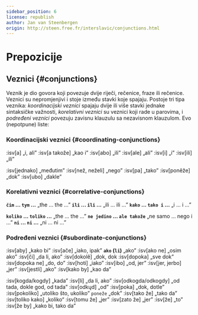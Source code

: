 ```yaml
---
sidebar_position: 6
license: republish
author: Jan van Steenbergen
origin: http://steen.free.fr/interslavic/conjunctions.html
---
```


# Prepozicije

## Veznici \{#conjunctions}

Veznik je dio govora koji povezuje dvije riječi, rečenice, fraze ili rečenice. Veznici su nepromjenjivi i stoje između stavki koje spajaju. Postoje tri tipa veznika: _koordinacijski veznici_ spajaju dvije ili više stavki jednake sintaksičke važnosti, _korelativni veznici_ su veznici koji rade u parovima, i _podređeni veznici_ povezuju zavisnu klauzulu sa nezavisnom klauzulom. Evo (nepotpune) liste:

### Koordinacijski veznici \{#coordinating-conjunctions}

:isv[a] „i, ali”
:isv[a takože] „kao i”
:isv[abo] „ili”
:isv[ale] „ali”
:isv[i] „i”
:isv[ili] „ili”

:isv[jednako] „međutim”
:isv[než, neželi] „nego”
:isv[pa] „tako”
:isv[poněže] „dok”
:isv[ubo] „dakle”

### Korelativni veznici \{#correlative-conjunctions}

**`čim` ... `tym` ...** „the ... the ...”
**`ili` ... `ili` ...** „ili ... ili ...”
**`kako` ... `tako i` ...** „i ... i ...”

**`koliko` ... `toliko` ...** „the ... the ...”
**`ne jedino` ... `ale takože`** „ne samo ... nego i ...”
**`ni` ... `ni` ...** „ni ... ni ...”

### Podređeni veznici \{#subordinate-conjunctions}

:isv[aby] „kako bi”
:isv[ače] „iako, ipak”
**`ako` (`li`)** „ako”
:isv[ako ne] „osim ako”
:isv[či] „da li, ako”
:isv[dokolě] „dok, dok
:isv[dopoka] „sve dok”
:isv[dopoka ne] „do, do”
:isv[hoti] „iako”
:isv[ibo] „od, jer”
:isv[jer, jerbo] „jer”
:isv[jestli] „ako”
:isv[kako by] „kao da”

:isv[kogda/kogdy] „kada”
:isv[li] „da li, ako”
:isv[odkogda/odkogdy] „od tada, dokle god, od tada”
:isv[odkųd] „od”
:isv[poka] „dok, dotle”
:isv[pokoliko] „utoliko što, ukoliko” `poneže` „dok”
:isv[tako že] „tako da”
:isv[toliko kako] „koliko“
:isv[tomu že] „jer”
:isv[zato že] „jer”
:isv[že] „to”
:isv[že by] „kako bi, tako da”

